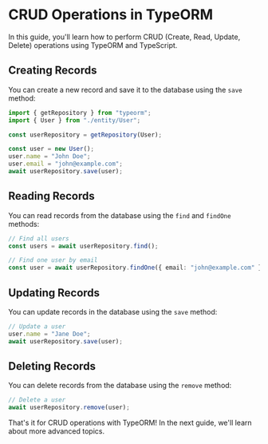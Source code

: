 # CRUD Operations in TypeORM

In this guide, you'll learn how to perform CRUD (Create, Read, Update, Delete) operations using TypeORM and TypeScript.

## Creating Records

You can create a new record and save it to the database using the `save` method:

```typescript
import { getRepository } from "typeorm";
import { User } from "./entity/User";

const userRepository = getRepository(User);

const user = new User();
user.name = "John Doe";
user.email = "john@example.com";
await userRepository.save(user);
```

## Reading Records

You can read records from the database using the `find` and `findOne` methods:

```typescript
// Find all users
const users = await userRepository.find();

// Find one user by email
const user = await userRepository.findOne({ email: "john@example.com" });
```

## Updating Records

You can update records in the database using the `save` method:

```typescript
// Update a user
user.name = "Jane Doe";
await userRepository.save(user);
```

## Deleting Records

You can delete records from the database using the `remove` method:

```typescript
// Delete a user
await userRepository.remove(user);
```

That's it for CRUD operations with TypeORM! In the next guide, we'll learn about more advanced topics.
